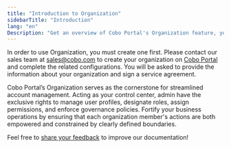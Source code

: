 ```yaml
---
title: "Introduction to Organization"
sidebarTitle: "Introduction"
lang: "en"
Description: "Get an overview of Cobo Portal's Organization feature, your control center for managing user roles, permissions, and governance."
---
```

<Note>In order to use Organization, you must create one first. Please contact our sales team at sales@cobo.com to create your organization on [Cobo Portal](https://portal.cobo.com/login) and complete the related configurations. You will be asked to provide the information about your organization and sign a service agreement.</Note>

Cobo Portal’s Organization serves as the cornerstone for streamlined account management. Acting as your control center, admin have the exclusive rights to manage user profiles, designate roles, assign permissions, and enforce governance policies. Fortify your business operations by ensuring that each organization member's actions are both empowered and constrained by clearly defined boundaries.

<Tip>Feel free to [share your feedback](https://forms.zohopublic.com/cobo/form/DocumentFeedbackForm/formperma/QvLOhxJv1_JMsJ-1dleZ8Itb_7rzN-LtgvsDdxosoVI?referrername=manuals) to improve our documentation!</Tip>